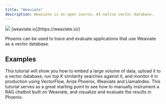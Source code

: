 ```yaml
---
title: "Weaviate"
description: Weaviate is an open source, AI-native vector database.
---
```


<Frame caption="">
  <img src="https://storage.googleapis.com/arize-phoenix-assets/assets/images/phoenix-docs-images/31c65f56-image.svg" />
</Frame>

<Card title="Website" href="https://weaviate.io" icon="globe" horizontal>
  [weaviate.io](https://weaviate.io/)
</Card>

Phoenix can be used to trace and evaluate applications that use Weaviate as a vector database.

## Examples

<CardGroup>
  <Card title="Ingesting Data for Semantic Search" img="https://storage.googleapis.com/arize-phoenix-assets/assets/images/phoenix-docs-images/e5f4d03e-image.jpeg" href="https://arize.com/blog/ingesting-data-for-semantic-searches-in-a-production-ready-way/" >
    This tutorial will show you how to embed a large volume of data, upload it to a vector database, run top K similarity searches against it, and monitor it in production using VectorFlow, Arize Phoenix, Weaviate and LlamaIndex.
  </Card>
  <Card title="Instrumenting and Evaluating a Weaviate RAG Pipeline" img="https://storage.googleapis.com/arize-phoenix-assets/assets/images/phoenix-docs-images/0e65210e-image.jpeg" href="https://github.com/Arize-ai/phoenix/blob/7c52b6695b87945bde61ab57b0c5ae4e2acafe16/tutorials/integrations/tracing_and_evals_weaviate.ipynb#L19" >
    This tutorial serves as a great starting point to see how to manually instrument a RAG chatbot built on Weaviate, and visualize and evaluate the results in Phoenix.
  </Card>
</CardGroup>
